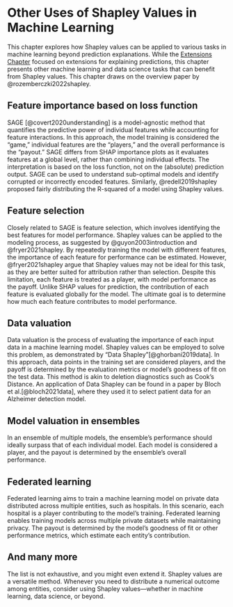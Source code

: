 # Other Uses of Shapley Values in Machine Learning

This chapter explores how Shapley values can be applied to various tasks in machine learning beyond prediction explanations.
While the [Extensions Chapter](#extensions) focused on extensions for explaining predictions, this chapter presents other machine learning and data science tasks that can benefit from Shapley values.
This chapter draws on the overview paper by @rozemberczki2022shapley.

## Feature importance based on loss function

SAGE [@covert2020understanding] is a model-agnostic method that quantifies the predictive power of individual features while accounting for feature interactions.
In this approach, the model training is considered the "game," individual features are the "players," and the overall performance is the "payout."
SAGE differs from SHAP importance plots as it evaluates features at a global level, rather than combining individual effects.
The interpretation is based on the loss function, not on the (absolute) prediction output.
SAGE can be used to understand sub-optimal models and identify corrupted or incorrectly encoded features.
Similarly, @redell2019shapley proposed fairly distributing the R-squared of a model using Shapley values.

## Feature selection

Closely related to SAGE is feature selection, which involves identifying the best features for model performance.
Shapley values can be applied to the modeling process, as suggested by @guyon2003introduction and @fryer2021shapley.
By repeatedly training the model with different features, the importance of each feature for performance can be estimated.
However, @fryer2021shapley argue that Shapley values may not be ideal for this task, as they are better suited for attribution rather than selection.
Despite this limitation, each feature is treated as a player, with model performance as the payoff.
Unlike SHAP values for prediction, the contribution of each feature is evaluated globally for the model.
The ultimate goal is to determine how much each feature contributes to model performance.

## Data valuation

Data valuation is the process of evaluating the importance of each input data in a machine learning model.
Shapley values can be employed to solve this problem, as demonstrated by "Data Shapley"[@ghorbani2019data].
In this approach, data points in the training set are considered players, and the payoff is determined by the evaluation metrics or model's goodness of fit on the test data.
This method is akin to deletion diagnostics such as Cook's Distance.
An application of Data Shapley can be found in a paper by Bloch et al.[@bloch2021data], where they used it to select patient data for an Alzheimer detection model.

## Model valuation in ensembles

In an ensemble of multiple models, the ensemble's performance should ideally surpass that of each individual model.
Each model is considered a player, and the payout is determined by the ensemble's overall performance.

## Federated learning

Federated learning aims to train a machine learning model on private data distributed across multiple entities, such as hospitals.
In this scenario, each hospital is a player contributing to the model's training.
Federated learning enables training models across multiple private datasets while maintaining privacy.
The payout is determined by the model's goodness of fit or other performance metrics, which estimate each entity's contribution.

## And many more

The list is not exhaustive, and you might even extend it.
Shapley values are a versatile method.
Whenever you need to distribute a numerical outcome among entities, consider using Shapley values—whether in machine learning, data science, or beyond.
